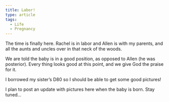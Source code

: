 ```yaml
---
title: Labor!
type: article
tags:
  - Life
  - Pregnancy
---
```


The time is finally here. Rachel is in labor and Allen is with my parents, and all the aunts and uncles over in that neck of the woods.

We are told the baby is in a good position, as opposed to Allen (he was posterior). Every thing looks good at this point, and we give God the praise for it.

I borrowed my sister’s D80 so I should be able to get some good pictures!

I plan to post an update with pictures here when the baby is born. Stay tuned…
